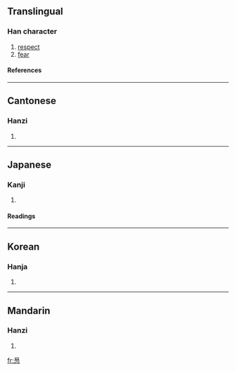 ==Translingual==
===Han character===
{{Han char|rn=61|rad=心|as=08|sn=12|four=|canj=日竹心 (AHP)}}
# [[respect]]
# [[fear]]
====References====
{{Han ref|kx=0391.010|hdz=42311.030|uh=60D6|ud=24790}}
----
==Cantonese==
===Hanzi===
{{yue-hanzi|jyut=|y=tik4}}
# {{defn|Cantonese}}
----
==Japanese==
===Kanji===
{{ja-kanji|grade=|rs=心08}}
# {{defn|Japanese}} 
====Readings====
{{ja-readings|on=[[てき]] (teki), [[ちゃく]] (chaku)|kun=[[つつしむ]] (tsutsushimu)}}
----
==Korean==
===Hanja===
{{ko-hanja|hangeul=척|eumhun=|rv=cheok|mr=ch'ŏk|y=chek}}
# {{defn|Korean}}
----
==Mandarin==
===Hanzi===
{{cmn-hanzi|pin=[[tì]] (ti4)|wg=t'i<sup>4</sup>}}
# {{defn|Mandarin}}

[[fr:惖]]